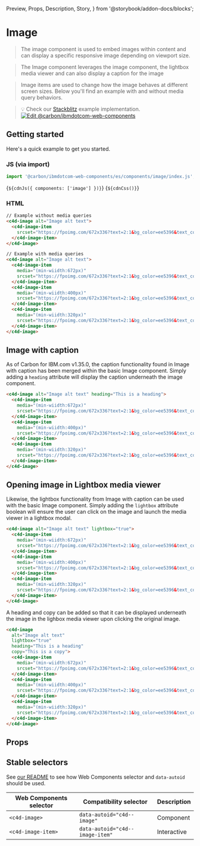   Preview,
  Props,
  Description,
  Story,
} from '@storybook/addon-docs/blocks';

# Image

> The image component is used to embed images within content and can display a
> specific responsive image depending on viewport size.

> The Image component leverages the image component, the lightbox media viewer
> and can also display a caption for the image

> Image items are used to change how the image behaves at different screen
> sizes. Below you'll find an example with and without media query behaviors.

> 💡 Check our
> [Stackblitz](https://stackblitz.com/github/carbon-design-system/carbon-for-ibm-dotcom/tree/main/packages/web-components/examples/stackblitz/components/image)
> example implementation.
> [![Edit @carbon/ibmdotcom-web-components](https://developer.stackblitz.com/img/open_in_stackblitz.svg)](https://stackblitz.com/github/carbon-design-system/carbon-for-ibm-dotcom/tree/main/packages/web-components/examples/codesandbox/components/image)

## Getting started

Here's a quick example to get you started.

### JS (via import)

```javascript
import '@carbon/ibmdotcom-web-components/es/components/image/index.js';
```

<Markdown>{`${cdnJs({ components: ['image'] })}`}</Markdown>
<Markdown>{`${cdnCss()}`}</Markdown>

### HTML

```html
// Example without media queries
<c4d-image alt="Image alt text">
  <c4d-image-item
    srcset="https://fpoimg.com/672x336?text=2:1&bg_color=ee5396&text_color=161616">
  </c4d-image-item>
</c4d-image>

// Example with media queries
<c4d-image alt="Image alt text">
  <c4d-image-item
    media="(min-wiidth:672px)"
    srcset="https://fpoimg.com/672x336?text=2:1&bg_color=ee5396&text_color=161616">
  </c4d-image-item>
  <c4d-image-item
    media="(min-wiidth:400px)"
    srcset="https://fpoimg.com/672x336?text=2:1&bg_color=ee5396&text_color=161616">
  </c4d-image-item>
  <c4d-image-item
    media="(min-wiidth:320px)"
    srcset="https://fpoimg.com/672x336?text=2:1&bg_color=ee5396&text_color=161616">
  </c4d-image-item>
</c4d-image>
```

## Image with caption

As of Carbon for IBM.com v1.35.0, the caption functionality found in Image with
caption has been merged within the basic Image component. Simply adding a
`heading` attribute will display the caption underneath the image component.

```html
<c4d-image alt="Image alt text" heading="This is a heading">
  <c4d-image-item
    media="(min-wiidth:672px)"
    srcset="https://fpoimg.com/672x336?text=2:1&bg_color=ee5396&text_color=161616">
  </c4d-image-item>
  <c4d-image-item
    media="(min-wiidth:400px)"
    srcset="https://fpoimg.com/672x336?text=2:1&bg_color=ee5396&text_color=161616">
  </c4d-image-item>
  <c4d-image-item
    media="(min-wiidth:320px)"
    srcset="https://fpoimg.com/672x336?text=2:1&bg_color=ee5396&text_color=161616">
  </c4d-image-item>
</c4d-image>
```

## Opening image in Lightbox media viewer

Likewise, the lightbox functionality from Image with caption can be used with
the basic Image component. Simply adding the `lightbox` attribute boolean will
ensure the user can click on the image and launch the media viewer in a lightbox
modal.

```html
<c4d-image alt="Image alt text" lightbox="true">
  <c4d-image-item
    media="(min-wiidth:672px)"
    srcset="https://fpoimg.com/672x336?text=2:1&bg_color=ee5396&text_color=161616">
  </c4d-image-item>
  <c4d-image-item
    media="(min-wiidth:400px)"
    srcset="https://fpoimg.com/672x336?text=2:1&bg_color=ee5396&text_color=161616">
  </c4d-image-item>
  <c4d-image-item
    media="(min-wiidth:320px)"
    srcset="https://fpoimg.com/672x336?text=2:1&bg_color=ee5396&text_color=161616">
  </c4d-image-item>
</c4d-image>
```

A heading and copy can be added so that it can be displayed underneath the image
in the lighbox media viewer upon clicking the original image.

```html
<c4d-image
  alt="Image alt text"
  lightbox="true"
  heading="This is a heading"
  copy="This is a copy">
  <c4d-image-item
    media="(min-wiidth:672px)"
    srcset="https://fpoimg.com/672x336?text=2:1&bg_color=ee5396&text_color=161616">
  </c4d-image-item>
  <c4d-image-item
    media="(min-wiidth:400px)"
    srcset="https://fpoimg.com/672x336?text=2:1&bg_color=ee5396&text_color=161616">
  </c4d-image-item>
  <c4d-image-item
    media="(min-wiidth:320px)"
    srcset="https://fpoimg.com/672x336?text=2:1&bg_color=ee5396&text_color=161616">
  </c4d-image-item>
</c4d-image>
```

## Props

<Props of="c4d-image" />

## Stable selectors

See
[our README](https://github.com/carbon-design-system/carbon-for-ibm-dotcom/tree/main/packages/web-components#stable-selectors-for-analytics-and-integratione2e-testing-in-web-components)
to see how Web Components selector and `data-autoid` should be used.

| Web Components selector | Compatibility selector          | Description |
| ----------------------- | ------------------------------- | ----------- |
| `<c4d-image>`           | `data-autoid="c4d--image"`      | Component   |
| `<c4d-image-item>`      | `data-autoid="c4d--image-item"` | Interactive |

<Description markdown={contributing} />
